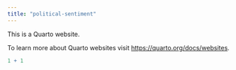 ---
title: "political-sentiment"
---

This is a Quarto website.

To learn more about Quarto websites visit <https://quarto.org/docs/websites>.

```{r}
1 + 1
```
